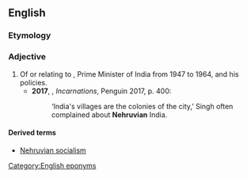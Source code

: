 ==English==

===Etymology===
{{af|en|Nehru|-v-|-ian}}

===Adjective===
{{en-adj}}

# Of or relating to {{w|Jawaharlal Nehru}}, Prime Minister of India from 1947 to 1964, and his policies. {{defdate|from 20th c.}}
#*'''2017''', {{w|Sunil Khilnani}}, ''Incarnations'', Penguin 2017, p. 400:
#*:‘India's villages are the colonies of the city,’ Singh often complained about '''Nehruvian''' India.

====Derived terms====
* [[Nehruvian socialism]]

[[Category:English eponyms]]